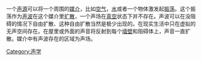 {{unreferenced|time=2012-07-31T10:36:56+00:00}}
一个[[声源|声源]]可以将一个周围的[[媒介|媒介]]，比如[[空气|空气]]，[[水|水]]或者一个物体激发起[[振荡|振荡]]。这个振荡作为[[声波|声波]]在这个媒介里[[扩散|扩散]]，一个声场在[[真空|真空]]状态下并不存在。声波可以在没阻碍的情况下自由扩散、这种自由扩散当然是极少出现的。在现实生活中只在虚拟的无声空间存在。在屋里或外面的声音将反射到每个[[墙壁|墙壁]]和阻碍体上，声音一直扩散。媒介中有声波存在的区域为声场。

[[Category:声学|Category:声学]]